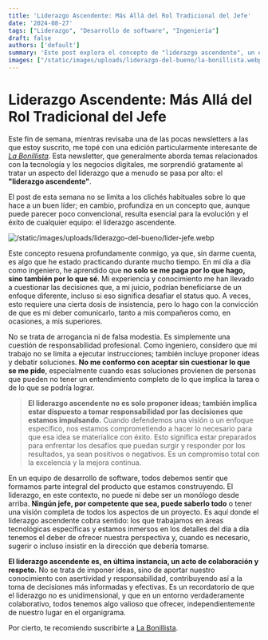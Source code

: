 ```yaml
---
title: 'Liderazgo Ascendente: Más Allá del Rol Tradicional del Jefe'
date: '2024-08-27'
tags: ["Liderazgo", "Desarrollo de software", "Ingeniería"]
draft: false
authors: ['default']
summary: 'Este post explora el concepto de "liderazgo ascendente", un enfoque donde los ingenieros y miembros del equipo de desarrollo asumen la responsabilidad de proponer y defender ideas, incluso ante sus superiores. No se trata solo de ejecutar órdenes, sino de aportar conocimientos y soluciones que mejoren el proyecto. El liderazgo ascendente implica también asumir la responsabilidad por las decisiones impulsadas, garantizando que se tomen con la mayor información y compromiso posible. En un entorno colaborativo, todos tienen algo valioso que aportar, independientemente de su posición en la jerarquía.'
images: ["/static/images/uploads/liderazgo-del-bueno/la-bonillista.webp"]
---
```


# Liderazgo Ascendente: Más Allá del Rol Tradicional del Jefe

Este fin de semana, mientras revisaba una de las pocas newsletters a las que estoy suscrito, me topé con una edición particularmente interesante de [*La Bonillista*](https://www.bonilista.com/). Esta newsletter, que generalmente aborda temas relacionados con la tecnología y los negocios digitales, me sorprendió gratamente al tratar un aspecto del liderazgo que a menudo se pasa por alto: el **"liderazgo ascendente"**.

El post de esta semana no se limita a los clichés habituales sobre lo que hace a un buen líder; en cambio, profundiza en un concepto que, aunque puede parecer poco convencional, resulta esencial para la evolución y el éxito de cualquier equipo: el liderazgo ascendente.

![/static/images/uploads/liderazgo-del-bueno/lider-jefe.webp](/static/images/uploads/liderazgo-del-bueno/lider-jefe.webp)

Este concepto resuena profundamente conmigo, ya que, sin darme cuenta, es algo que he estado practicando durante mucho tiempo. En mi día a día como ingeniero, he aprendido que **no solo se me paga por lo que hago, sino también por lo que sé**. Mi experiencia y conocimiento me han llevado a cuestionar las decisiones que, a mi juicio, podrían beneficiarse de un enfoque diferente, incluso si eso significa desafiar el status quo. A veces, esto requiere una cierta dosis de insistencia, pero lo hago con la convicción de que es mi deber comunicarlo, tanto a mis compañeros como, en ocasiones, a mis superiores.

No se trata de arrogancia ni de falsa modestia. Es simplemente una cuestión de responsabilidad profesional. Como ingeniero, considero que mi trabajo no se limita a ejecutar instrucciones; también incluye proponer ideas y debatir soluciones. **No me conformo con aceptar sin cuestionar lo que se me pide**, especialmente cuando esas soluciones provienen de personas que pueden no tener un entendimiento completo de lo que implica la tarea o de lo que se podría lograr.

> **El liderazgo ascendente no es solo proponer ideas; también implica estar dispuesto a tomar responsabilidad por las decisiones que estamos impulsando.** Cuando defendemos una visión o un enfoque específico, nos estamos comprometiendo a hacer lo necesario para que esa idea se materialice con éxito. Esto significa estar preparados para enfrentar los desafíos que puedan surgir y responder por los resultados, ya sean positivos o negativos. Es un compromiso total con la excelencia y la mejora continua.

En un equipo de desarrollo de software, todos debemos sentir que formamos parte integral del producto que estamos construyendo. El liderazgo, en este contexto, no puede ni debe ser un monólogo desde arriba. **Ningún jefe, por competente que sea, puede saberlo todo** o tener una visión completa de todos los aspectos de un proyecto. Es aquí donde el liderazgo ascendente cobra sentido: los que trabajamos en áreas tecnológicas específicas y estamos inmersos en los detalles del día a día tenemos el deber de ofrecer nuestra perspectiva y, cuando es necesario, sugerir o incluso insistir en la dirección que debería tomarse.

**El liderazgo ascendente es, en última instancia, un acto de colaboración y respeto.** No se trata de imponer ideas, sino de aportar nuestro conocimiento con asertividad y responsabilidad, contribuyendo así a la toma de decisiones más informadas y efectivas. Es un recordatorio de que el liderazgo no es unidimensional, y que en un entorno verdaderamente colaborativo, todos tenemos algo valioso que ofrecer, independientemente de nuestro lugar en el organigrama.

Por cierto, te recomiendo suscribirte a [La Bonillista](https://www.bonilista.com/que-es/).
